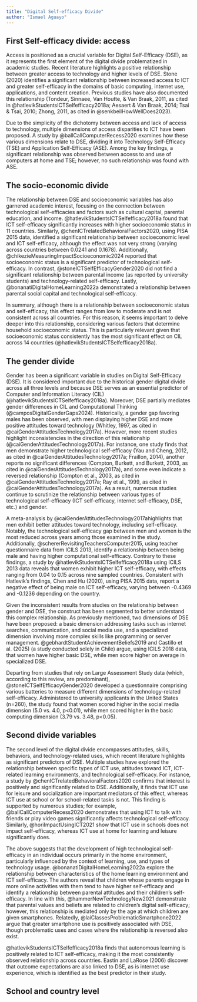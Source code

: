 ```yaml
---
title: "Digital Self-efficacy Divide"
author: "Ismael Aguayo"
---
```


## First Self-efficacy divide: access

Access is positioned as a crucial variable for Digital Self-Efficacy (DSE), as it represents the first element of the digital divide problematized in academic studies. Recent literature highlights a positive relationship between greater access to technology and higher levels of DSE. Stone (2020) identifies a significant relationship between increased access to ICT and greater self-efficacy in the domains of basic computing, internet use, applications, and content creation. Previous studies have also documented this relationship (Tondeur, Sinnaee, Van Houtte, & Van Braak, 2011, as cited in @hatlevikStudentsICTSelfefficacy2018a; Aesaert & Van Braak, 2014; Tsai & Tsai, 2010; Zhong, 2011, as cited in @senkbeilHowWellDoes2023).

Due to the simplicity of the dichotomy between access and lack of access to technology, multiple dimensions of access disparities to ICT have been proposed. A study by @ballCallComputerRecess2020 examines how these various dimensions relate to DSE, dividing it into Technology Self-Efficacy (TSE) and Application Self-Efficacy (ASE). Among the key findings, a significant relationship was observed between access to and use of computers at home and TSE; however, no such relationship was found with ASE.

## The socio-economic divide

The relationship between DSE and socioeconomic variables has also garnered academic interest, focusing on the connection between technological self-efficacies and factors such as cultural capital, parental education, and income. @hatlevikStudentsICTSelfefficacy2018a found that ICT self-efficacy significantly increases with higher socioeconomic status in 11 countries. Similarly, @chenICTrelatedBehavioralFactors2020, using PISA 2015 data, identified a significant relationship between socioeconomic level and ICT self-efficacy, although the effect was not very strong (varying across countries between 0.0241 and 0.1678). Additionally, @chikezieMeasuringImpactSocioeconomic2024 reported that socioeconomic status is a significant predictor of technological self-efficacy. In contrast, @stoneICTSelfEfficacyGender2020 did not find a significant relationship between parental income (as reported by university students) and technology-related self-efficacy. Lastly, @bonanatiDigitalHomeLearning2022a demonstrated a relationship between parental social capital and technological self-efficacy.

In summary, although there is a relationship between socioeconomic status and self-efficacy, this effect ranges from low to moderate and is not consistent across all countries. For this reason, it seems important to delve deeper into this relationship, considering various factors that determine household socioeconomic status. This is particularly relevant given that socioeconomic status consistently has the most significant effect on CIL across 14 countries (@hatlevikStudentsICTSelfefficacy2018a).

## The gender divide

Gender has been a significant variable in studies on Digital Self-Efficacy (DSE). It is considered important due to the historical gender digital divide across all three levels and because DSE serves as an essential predictor of Computer and Information Literacy (CIL) (@hatlevikStudentsICTSelfefficacy2018a). Moreover, DSE partially mediates gender differences in CIL and Computational Thinking (@camposDigitalGenderGaps2024). Historically, a gender gap favoring males has been observed, with men displaying higher DSE and more positive attitudes toward technology (Whitley, 1997, as cited in @caiGenderAttitudesTechnology2017a). However, more recent studies highlight inconsistencies in the direction of this relationship (@caiGenderAttitudesTechnology2017a). For instance, one study finds that men demonstrate higher technological self-efficacy (Yau and Cheng, 2012, as cited in @caiGenderAttitudesTechnology2017a; Fraillon, 2014), another reports no significant differences (Compton, Burkett, and Burkett, 2003, as cited in @caiGenderAttitudesTechnology2017a), and some even indicate a reversed relationship (Compton et al., 2003, as cited in @caiGenderAttitudesTechnology2017a; Ray et al., 1999, as cited in @caiGenderAttitudesTechnology2017a). As a result, numerous studies continue to scrutinize the relationship between various types of technological self-efficacy (ICT self-efficacy, internet self-efficacy, DSE, etc.) and gender.

A meta-analysis by @caiGenderAttitudesTechnology2017ahighlights that men exhibit better attitudes toward technology, including self-efficacy. Notably, the technological self-efficacy gap between men and women is the most reduced across years among those examined in the study. Additionally, @schererRevisitingTeachersComputer2015, using teacher questionnaire data from ICILS 2013, identify a relationship between being male and having higher computational self-efficacy. Contrary to these findings, a study by @hatlevikStudentsICTSelfefficacy2018a using ICILS 2013 data reveals that women exhibit higher ICT self-efficacy, with effects ranging from 0.04 to 0.15 across nine sampled countries. Consistent with Hatlevik's findings, Chen and Hu (2020), using PISA 2015 data, report a negative effect of being male on ICT self-efficacy, varying between -0.4369 and -0.1236 depending on the country.

Given the inconsistent results from studies on the relationship between gender and DSE, the construct has been segmented to better understand this complex relationship. As previously mentioned, two dimensions of DSE have been proposed: a basic dimension addressing tasks such as internet searches, communication, and social media use, and a specialized dimension involving more complex skills like programming or server management. @gebhardtStudentAchievementBeliefs2019 and Castillo et al. (2025) (a study conducted solely in Chile) argue, using ICILS 2018 data, that women have higher basic DSE, while men score higher on average in specialized DSE.

Departing from studies that rely on Large Assessment Study data (which, according to this review, are predominant), @stoneICTSelfEfficacyGender2020 developed a questionnaire comprising various batteries to measure different dimensions of technology-related self-efficacy. Administered to university applicants in the United States (n=260), the study found that women scored higher in the social media dimension (5.0 vs. 4.0, p\<0.01), while men scored higher in the basic computing dimension (3.79 vs. 3.48, p\<0.05). 

## Second divide variables

The second level of the digital divide encompasses attitudes, skills, behaviors, and technology-related uses, which recent literature highlights as significant predictors of DSE. Multiple studies have explored the relationship between specific types of ICT use, attitudes toward ICT, ICT-related learning environments, and technological self-efficacy. For instance, a study by @chenICTrelatedBehavioralFactors2020 confirms that interest is positively and significantly related to DSE. Additionally, it finds that ICT use for leisure and socialization are important mediators of this effect, whereas ICT use at school or for school-related tasks is not. This finding is supported by numerous studies; for example, @ballCallComputerRecess2020 demonstrates that using ICT to talk with friends or play video games significantly affects technological self-efficacy. Similarly, @horiImpactUsingICT2021 show that ICT use in schools does not impact self-efficacy, whereas ICT use at home for learning and leisure significantly does.

The above suggests that the development of high technological self-efficacy in an individual occurs primarily in the home environment, particularly influenced by the context of learning, use, and types of technology usage. @bonanatiDigitalHomeLearning2022a explore the relationship between characteristics of the home learning environment and ICT self-efficacy. The authors reveal that children whose parents engage in more online activities with them tend to have higher self-efficacy and identify a relationship between parental attitudes and their children's self-efficacy. In line with this, @hammerNewTechnologyNew2021 demonstrate that parental values and beliefs are related to children's digital self-efficacy; however, this relationship is mediated only by the age at which children are given smartphones. Relatedly, @laiClassesProblematicSmartphone2022 argue that greater smartphone use is positively associated with DSE, though problematic uses and cases where the relationship is reversed also exist.

@hatlevikStudentsICTSelfefficacy2018a finds that autonomous learning is positively related to ICT self-efficacy, making it the most consistently observed relationship across countries. Eastin and LaRose (2006) discover that outcome expectations are also linked to DSE, as is internet use experience, which is identified as the best predictor in their study.

## School and country level
